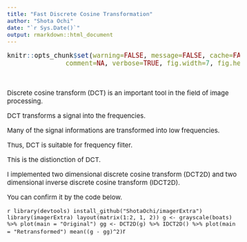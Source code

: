 ```yaml
---
title: "Fast Discrete Cosine Transformation"
author: "Shota Ochi"
date: "`r Sys.Date()`"
output: rmarkdown::html_document
---
```


<style type="text/css">

body, td {
   font-size: 15px;
}
code.r{
  font-size: 15px;
}
pre {
  font-size: 15px
}
</style>

```r
knitr::opts_chunk$set(warning=FALSE, message=FALSE, cache=FALSE, 
               comment=NA, verbose=TRUE, fig.width=7, fig.height=7, dev='jpeg',dev.args=list(quality=50))
```

<br />

Discrete cosine transform (DCT) is an important tool in the field of image processing.

DCT transforms a signal into the frequencies.

Many of the signal informations are transformed into low frequencies.

Thus, DCT is suitable for frequency filter. 

This is the distionction of DCT. 

I implemented two dimensional discrete cosine transform (DCT2D) and two dimensional inverse discrete cosine transform (IDCT2D).

You can confirm it by the code below.

```r
library(devtools)
install_github("ShotaOchi/imagerExtra")
library(imagerExtra)
layout(matrix(1:2, 1, 2))
g <- grayscale(boats) %>% plot(main = "Original")
gg <- DCT2D(g) %>% IDCT2D() %>% plot(main = "Retransformed")
mean((g - gg)^2)
```r
